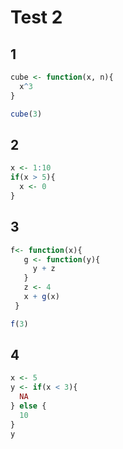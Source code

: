 # Test 2


## 1
```r
cube <- function(x, n){
  x^3
}

cube(3)
```
## 2

```r
x <- 1:10
if(x > 5){
  x <- 0
}
```

## 3

```r
f<- function(x){
   g <- function(y){
     y + z
   }
   z <- 4
   x + g(x)
 }

f(3)
```

## 4

```r
x <- 5
y <- if(x < 3){
  NA
} else {
  10
}
y
```

